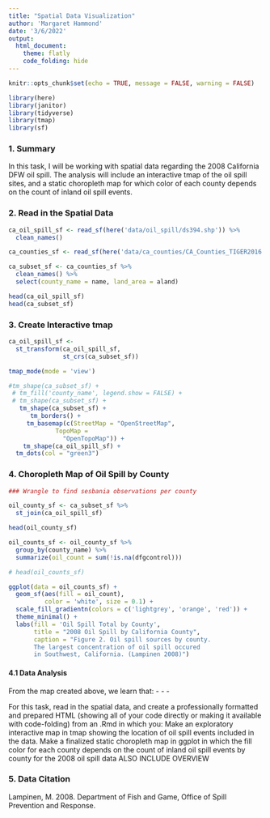 ```yaml
---
title: "Spatial Data Visualization"
author: 'Margaret Hammond'
date: '3/6/2022'
output: 
  html_document:
    theme: flatly
    code_folding: hide
---
```


```r
knitr::opts_chunk$set(echo = TRUE, message = FALSE, warning = FALSE)

library(here)
library(janitor)
library(tidyverse)
library(tmap)
library(sf)

```

### 1. Summary

In this task, I will be working with spatial data regarding the 2008 California DFW oil spill. The analysis will include an interactive tmap of the oil spill sites, and a static choropleth map for which color of each county depends on the count of inland oil spill events. 

### 2. Read in the Spatial Data

```r
ca_oil_spill_sf <- read_sf(here('data/oil_spill/ds394.shp')) %>% 
  clean_names()

ca_counties_sf <- read_sf(here('data/ca_counties/CA_Counties_TIGER2016.shp')) 

ca_subset_sf <- ca_counties_sf %>% 
  clean_names() %>% 
  select(county_name = name, land_area = aland)

head(ca_oil_spill_sf)
head(ca_subset_sf)
```


### 3. Create Interactive tmap
```r

ca_oil_spill_sf <-
  st_transform(ca_oil_spill_sf,
               st_crs(ca_subset_sf))

tmap_mode(mode = 'view')

#tm_shape(ca_subset_sf) +
 # tm_fill('county_name', legend.show = FALSE) +
 # tm_shape(ca_subset_sf) +
   tm_shape(ca_subset_sf) +
      tm_borders() + 
     tm_basemap(c(StreetMap = "OpenStreetMap",
             TopoMap =
               "OpenTopoMap")) +
    tm_shape(ca_oil_spill_sf) +
  tm_dots(col = "green3") 


```


### 4. Choropleth Map of Oil Spill by County

```r
### Wrangle to find sesbania observations per county

oil_county_sf <- ca_subset_sf %>% 
  st_join(ca_oil_spill_sf)

head(oil_county_sf)

oil_counts_sf <- oil_county_sf %>% 
  group_by(county_name) %>% 
  summarize(oil_count = sum(!is.na(dfgcontrol)))

# head(oil_counts_sf)

ggplot(data = oil_counts_sf) +
  geom_sf(aes(fill = oil_count),
          color = 'white', size = 0.1) +
  scale_fill_gradientn(colors = c('lightgrey', 'orange', 'red')) +
  theme_minimal() +
  labs(fill = 'Oil Spill Total by County',
       title = "2008 Oil Spill by California County",
       caption = "Figure 2. Oil spill sources by county. 
       The largest concentration of oil spill occured 
       in Southwest, California. (Lampinen 2008)")

```

#### 4.1 Data Analysis
From the map created above, we learn that:
  - 
  -
  -
  

For this task, read in the spatial data, and create a professionally formatted and prepared HTML (showing all of your code directly or making it available with code-folding) from an .Rmd in which you: 
Make an exploratory interactive map in tmap showing the location of oil spill events included in the data.
Make a finalized static choropleth map in ggplot in which the fill color for each county depends on the count of inland oil spill events by county for the 2008 oil spill data
ALSO INCLUDE OVERVIEW

### 5. Data Citation

Lampinen, M. 2008. Department of Fish and Game, Office of Spill Prevention and Response. 